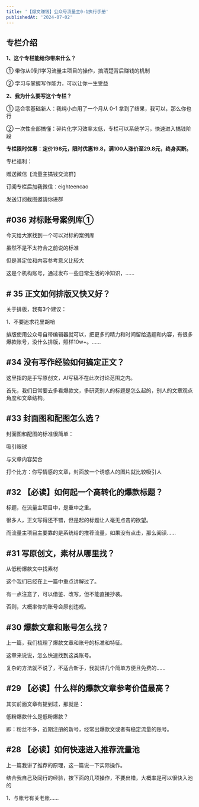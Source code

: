 ```yaml
---
title: '【爆文赚钱】公众号流量主0-1执行手册'
publishedAt: '2024-07-02'
---
```


## 专栏介绍

**1、这个专栏能给你带来什么？**

① 带你从0到1学习流量主项目的操作，搞清楚背后赚钱的机制

② 学习与掌握写作能力，可以让你一生受益

**2、我为什么要写这个专栏？**

① 适合零基础新人：我纯小白用了一个月从 0-1 拿到了结果，我可以，那么你也行

② 一次性全部搞懂：碎片化学习效率太低，专栏可以系统学习，快速进入搞钱阶段

**专栏限时优惠：定价198元，限时优惠19.8，满100人涨价至29.8元，终身买断。**

专栏福利：

赠送微信【流量主搞钱交流群】

订阅专栏后加我微信：eighteencao

发送订阅截图邀请你进群



## #036 对标账号案例库①
今天给大家找到一个可以对标的案例库

虽然不是不太符合之前说的标准

但是其定位和内容参考意义比较大

这是个机构账号，通过发布一些日常生活的冷知识，......

## # 35 正文如何排版又快又好？
关于排版，我有3个建议：

1、不要追求花里胡哨

排版使用公众号自带编辑器就可以，把更多的精力和时间留给选题和内容，有很多爆款账号，没什么排版，照样10w+。......

## #34 没有写作经验如何搞定正文？
这里指的是手写原创文，AI写稿不在此次讨论范围之内。

首先，我们日常要去多看爆款文，多研究别人的标题是怎么起的，别人的文章观点角度和文章结构。

## #33 封面图和配图怎么选？
封面图和配图的标准很简单：

吸引眼球

与文章内容契合

打个比方：你写情感的文章，封面放一个诱惑人的图片就比较吸引人



## #32 【必读】如何起一个高转化的爆款标题？
标题，在流量主项目中，是重中之重。

很多人，正文写得还不错，但是起的标题让人毫无点击的欲望。

而流量主项目主要靠的是系统给的推荐流量，如果没有点击，那么阅读......

## #31 写原创文，素材从哪里找？
从低粉爆款文中找素材

这个我们已经在上一篇中重点讲解过了。

有一点注意了，可以借鉴、改写，但不能直接抄袭。

否则，大概率你的账号会原创违规。



## #30 爆款文章和账号怎么找？
上一篇，我们梳理了爆款文章和账号的标准和特征。

这章来说说，怎么快速找到这类账号。

复杂的方法就不说了，不适合新手，我就讲几个简单方便且免费的......

## #29 【必读】什么样的爆款文章参考价值最高？
其实前面文章有提到过，那就是：

低粉爆款什么是低粉爆款？

即：粉丝不多，近期注册的新号，经常出爆款文或者有稳定流量的账号。

## #28 【必读】如何快速进入推荐流量池
上一篇我讲了推荐的原理，这一篇说一下实际操作。

结合我自己及同行的经验，按下面的几项操作，不要出错，大概率是可以很快入池的

1、与账号有关老账......

